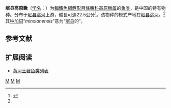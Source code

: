 {{Speciesbox
| status = NE
| status_system = IUCN3.1
| genus = Triplophysa
| species = minxianensis 
| authority = [[王香亭|Wang]] et [[朱松泉|Zhu]], 1979<ref name='id6396'>{{cite web| url =http://www.bioinfo.cn/db05/BjdwSpecies.php?action=view&id=6396| title =岷县高原鳅| work =中国动物物种编目数据库| publisher =中国科学院微生物研究所| author =中国科学院动物研究所| accessdate =2009-04-11| deadurl =yes| archiveurl =https://web.archive.org/web/20160305005231/http://www.bioinfo.cn/db05/BjdwSpecies.php?action=view&id=6396| archivedate =2016-03-05}}</ref>
| synonyms = *''Nemachilus minxianensis'' <small>Wang & Zhu, 1979</small>
*''Barbatula minxianensis'' <small>Wang & Zhu, 1979</small>
}}

'''岷县高原鳅'''（[[学名|学名]]：{{lang|la|''Triplophysa minxianensis ''}}）为[[輻鰭魚綱|輻鰭魚綱]][[鯉形目|鯉形目]][[條鳅科|條鳅科]][[高原鳅属|高原鳅属]]的[[鱼类|鱼类]]，是中国的特有物种。分布于[[岷县|岷县]][[洮河|洮河]]上游，體長可達22.5公分<ref>{{cite web|url=http://wpbp.sinica.edu.tw/Summary/SpeciesSummary.php?id=56043&lang=chinese|title=Triplophysa minxianensis|access-date=2022-04-30|archive-date=2022-04-30|archive-url=https://web.archive.org/web/20220430055412/http://wpbp.sinica.edu.tw/Summary/SpeciesSummary.php?id=56043&lang=chinese}}</ref>。该物种的模式产地在[[岷县|岷县]][[洮河|洮河]]。<ref name='id6396'/>其[[种加词|种加词]]“''minxianensis''”意为“[[岷县|岷县]]的”。

== 参考文献 ==
{{reflist}}

== 扩展阅读 ==
* [[黄河土著鱼类列表|黄河土著鱼类列表]]
{{Taxonbar|from=Q1040788}}

[[Category:高原鳅属|M]]
[[Category:1979年描述的鱼类|M]]
[[Category:中国特有种|M]]


{{鯉形目小作品}}